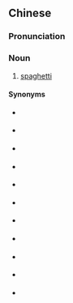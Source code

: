 {{also|意大利式长面条}}
==Chinese==
{{zh-forms|s=意大利式长面条|type=3112}}

===Pronunciation===
{{zh-pron
|m=yìdàlìshì chángmiàntiáo
|cat=n
}}

===Noun===
{{zh-noun}}

# {{lb|zh|mainland China}} [[spaghetti]]

====Synonyms====
* {{qualifier|mainland China}} {{zh-l|意大利粉}}
* {{qualifier|Taiwan}} {{zh-l|義大利粉}}
* {{qualifier|mainland China}} {{zh-l|意大利麵}}
* {{qualifier|Taiwan}} {{zh-l|義大利麵}}
* {{qualifier|mainland China}} {{zh-l|意大利麵條}}
* {{qualifier|Taiwan}} {{zh-l|義大利麵條}}
* {{qualifier|Taiwan}} {{zh-l|義大利式長麵條}}
* {{qualifier|mainland China, abbreviation}} {{zh-l|意粉}}
* {{qualifier|Taiwan, abbreviation}} {{zh-l|義粉}}
* {{qualifier|mainland China, abbreviation}} {{zh-l|意麵}}
* {{qualifier|Taiwan, abbreviation}} {{zh-l|義麵}}

{{zh-cat|Foods|Pasta}}